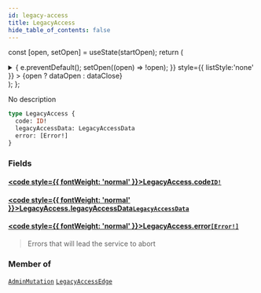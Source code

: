 ```yaml
---
id: legacy-access
title: LegacyAccess
hide_table_of_contents: false
---
```






const [open, setOpen] = useState(startOpen);
return (
<details {...(open ? { open: true } : {})} className="details" style={{ border:'none', boxShadow:'none', background:'var(--ifm-background-color)' }}>
<summary
onClick={(e) => {
e.preventDefault();
setOpen((open) => !open);
}}
style={{ listStyle:'none' }} >
{open ? dataOpen : dataClose}
</summary>
{open && children}
</details>
);
};

No description

```graphql
type LegacyAccess {
  code: ID!
  legacyAccessData: LegacyAccessData
  error: [Error!]
}
```

### Fields

#### [<code style={{ fontWeight: 'normal' }}>LegacyAccess.<b>code</b></code>](#)<Bullet />[`ID!`](/api/scalars/id) <Badge class="badge badge--secondary" text="non-null"/> <Badge class="badge badge--secondary" text="scalar"/>

>

#### [<code style={{ fontWeight: 'normal' }}>LegacyAccess.<b>legacyAccessData</b></code>](#)<Bullet />[`LegacyAccessData`](/api/objects/legacy-access-data) <Badge class="badge badge--secondary" text="object"/>

>

#### [<code style={{ fontWeight: 'normal' }}>LegacyAccess.<b>error</b></code>](#)<Bullet />[`[Error!]`](/api/objects/error) <Badge class="badge badge--secondary" text="list"/> <Badge class="badge badge--secondary" text="object"/>

> Errors that will lead the service to abort

### Member of

[`AdminMutation`](/api/objects/admin-mutation) <Badge class="badge badge--secondary" text="object"/><Bullet />[`LegacyAccessEdge`](/api/objects/legacy-access-edge) <Badge class="badge badge--secondary" text="object"/>

